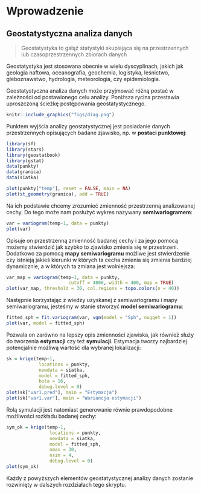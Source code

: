 # Wprowadzenie

## Geostatystyczna analiza danych

> Geostatystyka to gałąź statystyki skupiająca się na przestrzennych lub czasoprzestrzennych zbiorach danych

Geostatystyka jest stosowana obecnie w wielu dyscyplinach, jakich jak geologia naftowa, oceanografia, geochemia, logistyka, leśnictwo, gleboznawstwo, hydrologia, meteorologia, czy epidemiologia.

Geostatystyczna analiza danych może przyjmować różną postać w zależności od postawionego celu analizy.
Poniższa rycina przestawia uproszczoną ścieżkę postępowania geostatystycznego.

```r
knitr::include_graphics("figs/diag.png")
```

Punktem wyjścia analizy geostatystycznej jest posiadanie danych przestrzennych opisujących badane zjawisko, np. w **postaci punktowej**:

```r
library(sf)
library(stars)
library(geostatbook)
library(gstat)
data(punkty)
data(granica)
data(siatka)
```

```r
plot(punkty["temp"], reset = FALSE, main = NA)
plot(st_geometry(granica), add = TRUE)
```

Na ich podstawie chcemy zrozumieć zmienność przestrzenną analizowanej cechy.
Do tego może nam posłużyć wykres nazywany **semiwariogramem**:

```r
var = variogram(temp~1, data = punkty)
plot(var)
```

Opisuje on przestrzenną zmienność badanej cechy i za jego pomocą możemy stwierdzić jak szybko to zjawisko zmienia się w przestrzeni.
Dodatkowo za pomocą **mapy semiwariogramu** możliwe jest stwierdzenie czy istnieją jakieś kierunki w których ta cecha zmienia się zmienia bardziej dynamicznie, a w których ta zmiana jest wolniejsza:

```r
var_map = variogram(temp~1, data = punkty, 
                       cutoff = 4000, width = 400, map = TRUE)
plot(var_map, threshold = 30, col.regions = topo.colors(n = 40))
```

Następnie korzystając z wiedzy uzyskanej z semiwariogramu i mapy semiwariogramu, jesteśmy w stanie stworzyć **model semiwariogramu**:

```r
fitted_sph = fit.variogram(var, vgm(model = "Sph", nugget = 1))
plot(var, model = fitted_sph)
```

Pozwala on zarówno na lepszy opis zmienności zjawiska, jak również służy do tworzenia **estymacji** czy też **symulacji**.
Estymacja tworzy najbardziej potencjalnie możliwą wartość dla wybranej lokalizacji:

```r
sk = krige(temp~1, 
            locations = punkty,
            newdata = siatka,
            model = fitted_sph,
            beta = 16, 
            debug.level = 0)
plot(sk["var1.pred"], main = "Estymacja")
plot(sk["var1.var"], main = "Wariancja estymacji")
```

Rolą symulacji jest natomiast generowanie równie prawdopodobne możliwości rozkładu badanej cechy:

```r
sym_ok = krige(temp~1, 
                locations = punkty,
                newdata = siatka, 
                model = fitted_sph,
                nmax = 30, 
                nsim = 4, 
                debug.level = 0)
plot(sym_ok)
```

Każdy z powyższych elementów geostatystycznej analizy danych zostanie rozwinięty w dalszych rozdziałach tego skryptu.

<!-- po co to - prosta analiza bez kodu -->
<!-- http://dmowska-zajecia.home.amu.edu.pl/data/uploads/geostatystyka/materialy/1_wprowadzenie.html -->
